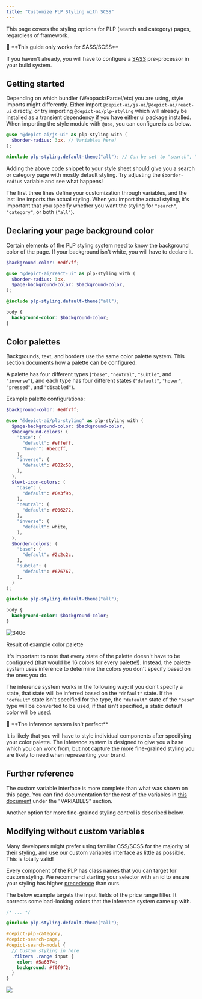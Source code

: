 ```yaml
---
title: "Customize PLP Styling with SCSS"
---
```


This page covers the styling options for PLP (search and category) pages, regardless of framework.

<Warning>
🚧 **This guide only works for SASS/SCSS**

If you haven't already, you will have to configure a [SASS](https://sass-lang.com/) pre-processor in your build system.
</Warning>

## Getting started

Depending on which bundler (Webpack/Parcel/etc) you are using, style imports might differently. Either import `@depict-ai/js-ui`/`@depict-ai/react-ui` directly, or try importing `@depict-ai/plp-styling` which will already be installed as a transient dependency if you have either ui package installed. When importing the style module with `@use`, you can configure is as below.

```scss SCSS
@use "@depict-ai/js-ui" as plp-styling with (
  $border-radius: 3px, // Variables here!
);

@include plp-styling.default-theme("all"); // Can be set to "search", "category", or "all"
```

Adding the above code snippet to your style sheet should give you a search or category page with mostly default styling. Try adjusting the `$border-radius` variable and see what happens!

The first three lines define your customization through variables, and the last line imports the actual styling. When you import the actual styling, it's important that you specify whether you want the styling for `"search"`, `"category"`, or both (`"all"`).

## Declaring your page background color

Certain elements of the PLP styling system need to know the background color of the page. If your background isn't white, you will have to declare it.

```scss SCSS
$background-color: #edf7ff;

@use "@depict-ai/react-ui" as plp-styling with (
  $border-radius: 3px,
  $page-background-color: $background-color,
);

@include plp-styling.default-theme("all");

body {
  background-color: $background-color;
}
```

## Color palettes

Backgrounds, text, and borders use the same color palette system. This section documents how a palette can be configured.

A palette has four different types (`"base"`, `"neutral"`, `"subtle"`, and `"inverse"`), and each type has four different states (`"default"`, `"hover"`, `"pressed"`, and `"disabled"`).

Example palette configurations:

```scss SCSS
$background-color: #edf7ff;

@use "@depict-ai/plp-styling" as plp-styling with (
  $page-background-color: $background-color,
  $background-colors: (
    "base": (
      "default": #effeff,
      "hover": #bedcff,
    ),
    "inverse": (
      "default": #002c50,
    ),
  ),
  $text-icon-colors: (
    "base": (
      "default": #0e3f9b,
    ),
    "neutral": (
      "default": #006272,
    ),
    "inverse": (
      "default": white,
    ),
  ),
  $border-colors: (
    "base": (
      "default": #2c2c2c,
    ),
    "subtle": (
      "default": #676767,
    ),
  )
);

@include plp-styling.default-theme("all");

body {
  background-color: $background-color;
}
```

![3406](/images/575d93e-example_search.png "example search.png")

Result of example color palette

It's important to note that every state of the palette doesn't have to be configured (that would be 16 colors for every palette!). Instead, the palette system uses inference to determine the colors you don't specify based on the ones you do.

The inference system works in the following way: if you don't specify a state, that state will be inferred based on the `"default"` state. If the `"default"` state isn't specified for the type, the `"default"` state of the `"base"` type will be converted to be used, if that isn't specified, a static default color will be used. 

<Note>
📘 **The inference system isn't perfect**

It is likely that you will have to style individual components after specifying your color palette. The inference system is designed to give you a base which you can work from, but not capture the more fine-grained styling you are likely to need when representing your brand.
</Note>

## Further reference

The custom variable interface is more complete than what was shown on this page. You can find documentation for the rest of the variables in [this document](https://scss-docs.depict.ai/#undefined-variable) under the "VARIABLES" section. 

Another option for more fine-grained styling control is described below.

## Modifying without custom variables

Many developers might prefer using familiar CSS/SCSS for the majority of their styling, and use our custom variables interface as little as possible. This is totally valid!

Every component of the PLP has class names that you can target for custom styling. We recommend starting your selector with an id to ensure your styling has higher [precedence](https://developer.mozilla.org/en-US/docs/Web/CSS/Specificity) than ours.

The below example targets the input fields of the price range filter. It corrects some bad-looking colors that the inference system came up with.

```scss SCSS
/* ... */

@include plp-styling.default-theme("all");

#depict-plp-category,
#depict-search-page,
#depict-search-modal {
  // Custom styling in here
  .filters .range input {
    color: #5a6374;
    background: #f0f9f2;
  }
}
```

<Frame caption="Before and after the custom styling from the above code example">
  <img src="/images/dfa5702-both_filter.png" />
</Frame>

